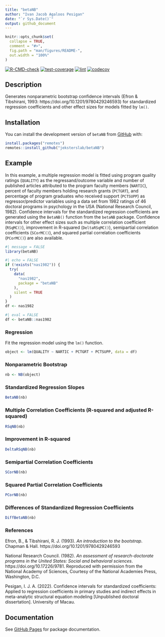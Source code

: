 ```yaml
---
title: "betaNB"
author: "Ivan Jacob Agaloos Pesigan"
date: "`r Sys.Date()`"
output: github_document
---
```


<!-- README.md is generated from README.Rmd. Please edit that file -->

```r
knitr::opts_chunk$set(
  collapse = TRUE,
  comment = "#>",
  fig.path = "man/figures/README-",
  out.width = "100%"
)
```

<!-- badges: start -->
[![R-CMD-check](https://github.com/jeksterslab/betaNB/workflows/R-CMD-check/badge.svg)](https://github.com/jeksterslab/betaNB/actions)
[![test-coverage](https://github.com/jeksterslab/betaNB/actions/workflows/test-coverage.yaml/badge.svg)](https://github.com/jeksterslab/betaNB/actions/workflows/test-coverage.yaml)
[![lint](https://github.com/jeksterslab/betaNB/actions/workflows/lint.yaml/badge.svg)](https://github.com/jeksterslab/betaNB/actions/workflows/lint.yaml)
[![codecov](https://codecov.io/gh/jeksterslab/betaNB/branch/main/graph/badge.svg?token=KVLUET3DJ6)](https://codecov.io/gh/jeksterslab/betaNB)
<!-- badges: end -->

## Description

Generates nonparametric bootstrap confidence intervals
(Efron & Tibshirani, 1993: https://doi.org/10.1201/9780429246593)
for standardized regression coefficients
and other effect sizes
for models fitted by `lm()`.

## Installation

<!--
You can install the CRAN release of `betaNB` with:

```r
install.packages("betaNB")
```
-->

You can install the development version of `betaNB` from
[GitHub](https://github.com/jeksterslab/betaNB) with:

```r
install.packages("remotes")
remotes::install_github("jeksterslab/betaNB")
```

## Example

In this example, a multiple regression model is fitted
using program quality ratings (`QUALITY`) as the regressand/outcome variable
and number of published articles attributed to the program faculty members (`NARTIC`),
percent of faculty members holding research grants (`PCTGRT`), and
percentage of program graduates who received support (`PCTSUPP`) as regressor/predictor variables
using a data set from 1982 ratings of 46 doctoral programs in psychology in the USA (National Research Council, 1982).
Confidence intervals for the standardized regression coefficients are generated
using the `BetaNB()` function from the `betaNB` package.
Confidence intervals for other effect sizes such as
multiple correlation coefficient (`RSqMC()`),
improvement in R-squared (`DeltaRSqMC()`),
semipartial correlation coefficients (`SCorMC()`), and
squared partial correlation coefficients (`PCorMC()`)
are also available.

```r
#| message = FALSE
library(betaNB)
```

```r
#| echo = FALSE
if (!exists("nas1982")) {
  try(
    data(
      "nas1982",
      package = "betaNB"
    ),
    silent = TRUE
  )
}
df <- nas1982
```

```r
#| eval = FALSE
df <- betaNB::nas1982
```

### Regression

Fit the regression model using the `lm()` function.

```r
object <- lm(QUALITY ~ NARTIC + PCTGRT + PCTSUPP, data = df)
```

### Nonparametric Bootstrap

```r
nb <- NB(object)
```

### Standardized Regression Slopes

```r
BetaNB(nb)
```

### Multiple Correlation Coefficients (R-squared and adjusted R-squared)

```r
RSqNB(nb)
```

### Improvement in R-squared

```r
DeltaRSqNB(nb)
```

### Semipartial Correlation Coefficients

```r
SCorNB(nb)
```

### Squared Partial Correlation Coefficients

```r
PCorNB(nb)
```

### Differences of Standardized Regression Coefficients

```r
DiffBetaNB(nb)
```

### References

Efron, B., & Tibshirani, R. J. (1993).
*An introduction to the bootstrap*.
Chapman & Hall.
https://doi.org/10.1201/9780429246593

National Research Council. (1982).
*An assessment of research-doctorate programs in the United States: Social and behavioral sciences*.
https://doi.org/10.17226/9781.
Reproduced with permission from the National Academy of Sciences,
Courtesy of the National Academies Press, Washington, D.C.

Pesigan, I. J. A. (2022).
Confidence intervals for standardized coefficients:
Applied to regression coefficients in primary studies and indirect effects in meta-analytic structural equation modeling [Unpublished doctoral dissertation].
University of Macau.

## Documentation

See
[GitHub Pages](https://jeksterslab.github.io/betaNB/index.html)
for package documentation.
